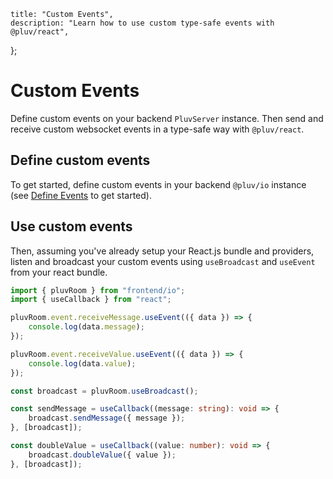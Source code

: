     title: "Custom Events",
    description: "Learn how to use custom type-safe events with @pluv/react",
};

# Custom Events

Define custom events on your backend `PluvServer` instance. Then send and receive custom websocket events in a type-safe way with `@pluv/react`.

## Define custom events

To get started, define custom events in your backend `@pluv/io` instance (see [Define Events](/docs/io/define-events) to get started).

## Use custom events

Then, assuming you've already setup your React.js bundle and providers, listen and broadcast your custom events using `useBroadcast` and `useEvent` from your react bundle.

```ts
import { pluvRoom } from "frontend/io";
import { useCallback } from "react";

pluvRoom.event.receiveMessage.useEvent(({ data }) => {
    console.log(data.message);
});

pluvRoom.event.receiveValue.useEvent(({ data }) => {
    console.log(data.value);
});

const broadcast = pluvRoom.useBroadcast();

const sendMessage = useCallback((message: string): void => {
    broadcast.sendMessage({ message });
}, [broadcast]);

const doubleValue = useCallback((value: number): void => {
    broadcast.doubleValue({ value });
}, [broadcast]);
```

